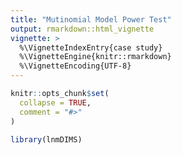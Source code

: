 ```yaml
---
title: "Mutinomial Model Power Test"
output: rmarkdown::html_vignette
vignette: >
  %\VignetteIndexEntry{case study}
  %\VignetteEngine{knitr::rmarkdown}
  %\VignetteEncoding{UTF-8}
---
```


```r
knitr::opts_chunk$set(
  collapse = TRUE,
  comment = "#>"
)
```

```r
library(lnmDIMS)
```